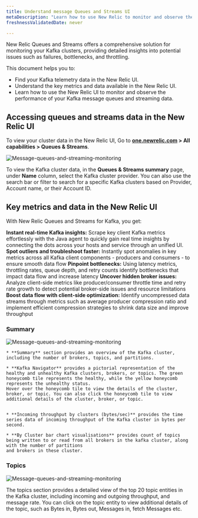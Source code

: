 ```yaml
---
title: Understand message Queues and Streams UI
metaDescription: "Learn how to use New Relic to monitor and observe the performance of your Kafka message queues and streaming data."
freshnessValidatedDate: never

---
```


New Relic Queues and Streams offers a comprehensive solution for monitoring your Kafka clusters, providing detailed insights into potential issues such as failures, bottlenecks, and throttling.

This document helps you to:

* Find your Kafka telemetry data in the New Relic UI.
* Understand the key metrics and data available in the New Relic UI.
* Learn how to use the New Relic UI to monitor and observe the performance of your Kafka message queues and streaming data.

## Accessing queues and streams data in the New Relic UI

To view your cluster data in the New Relic UI, Go to <DNT>**[one.newrelic.com](https://one.newrelic.com/) > All capabilities > Queues & Streams**</DNT>.

<img
  title="Message-queues-and-streaming-monitoring"
  alt="Message-queues-and-streaming-monitoring"
  src="/images/message-queues-streaming.webp"
/>

 To view the Kafka cluster data, in the **Queues & Streams summary** page, under **Name** column, select the Kafka cluster provider.
You can also use the search bar or filter to search for a specific Kafka clusters based on Provider, Account name, or their Account ID.

## Key metrics and data in the New Relic UI

With New Relic Queues and Streams for Kafka, you get:

**Instant real-time Kafka insights:** Scrape key client Kafka metrics effortlessly with the Java agent to quickly gain real time insights by connecting the dots across your hosts and service through an unified UI.
**Spot outliers and troubleshoot faster:** Instantly spot anomalies in key metrics across all Kafka client components - producers and consumers - to ensure smooth data flow
**Pinpoint bottlenecks:** Using latency metrics, throttling rates, queue depth, and retry counts identify bottlenecks that impact data flow and increase latency
**Uncover hidden broker issues:** Analyze client-side metrics like producer/consumer throttle time and retry rate growth to detect potential broker-side issues and resource limitations
**Boost data flow with client-side optimization:** Identify uncompressed data streams through metrics such as average producer compression ratio and implement efficient compression strategies to shrink data size and improve throughput



### Summary

<img
  title="Message-queues-and-streaming-monitoring"
  alt="Message-queues-and-streaming-monitoring"
  src="/images/kafka-monitoring.webp"
/>

    * **Summary** section provides an overview of the Kafka cluster, including the number of brokers, topics, and partitions.

    * **Kafka Navigator** provides a pictorial representation of the healthy and unhealthy Kafka clusters, brokers, or topics. The green honeycomb tile represents the healthy, while the yellow honeycomb represents the unhealthy status.
    Hover over the honeycomb tile to view the details of the cluster, broker, or topic. You can also click the honeycomb tile to view additional details of the cluster, broker, or topic.


    * **Incoming throughput by clusters (bytes/sec)** provides the time series data of incoming throughput of the Kafka cluster in bytes per second.

    * **By Cluster bar chart visualisations** provides count of topics being written to or read from all brokers in the kafka cluster, along with the number of partitions 
    and brokers in these cluster. 


### Topics

<img
  title="Message-queues-and-streaming-monitoring"
  alt="Message-queues-and-streaming-monitoring"
  src="/images/kafka-topics.webp"
/>

The topics section provides a detailed view of the top 20 topic entities in the Kafka cluster, including incoming and outgoing throughput, and message rate.
You can click on the topic entity to view additional details of the topic, such as Bytes in, Bytes out, Messages in, fetch Messages etc.



